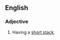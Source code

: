 ==English==

===Adjective===
{{en-adj|head=[[short]] [[stacked]]|-}}

# {{label|en|poker}} Having a [[short stack]].
